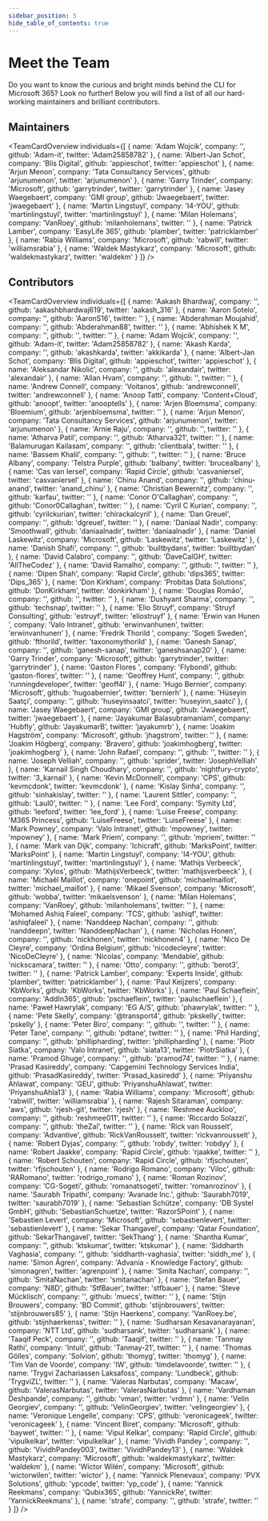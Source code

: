 ```yaml
---
sidebar_position: 5
hide_table_of_contents: true
---
```



# Meet the Team

Do you want to know the curious and bright minds behind the CLI for Microsoft 365? Look no further! Below you will find a list of all our hard-working maintainers and brilliant contributors.

## Maintainers

<TeamCardOverview individuals={[
  {
    name: 'Adam Wojcik',
    company: '',
    github: 'Adam-it',
    twitter: 'Adam25858782'
  },
  {
    name: 'Albert-Jan Schot',
    company: 'Blis Digital',
    github: 'appieschot',
    twitter: 'appieschot'
  },
  {
    name: 'Arjun Menon',
    company: 'Tata Consultancy Services',
    github: 'arjunumenon',
    twitter: 'arjunumenon'
  },
  {
    name: 'Garry Trinder',
    company: 'Microsoft',
    github: 'garrytrinder',
    twitter: 'garrytrinder'
  },
  {
    name: 'Jasey Waegebaert',
    company: 'GMI group',
    github: 'Jwaegebaert',
    twitter: 'jwaegebaert'
  },
  {
    name: 'Martin Lingstuyl',
    company: 'I4-YOU',
    github: 'martinlingstuyl',
    twitter: 'martinlingstuyl'
  },
  {
    name: 'Milan Holemans',
    company: 'VanRoey',
    github: 'milanholemans',
    twitter: ''
  },
  {
    name: 'Patrick Lamber',
    company: 'EasyLife 365',
    github: 'plamber',
    twitter: 'patricklamber'
  },
  {
    name: 'Rabia Williams',
    company: 'Microsoft',
    github: 'rabwill',
    twitter: 'williamsrabia'
  },
  {
    name: 'Waldek Mastykarz',
    company: 'Microsoft',
    github: 'waldekmastykarz',
    twitter: 'waldekm'
  }
]} />

## Contributors

<TeamCardOverview individuals={[
  {
    name: 'Aakash Bhardwaj',
    company: '',
    github: 'aakashbhardwaj619',
    twitter: 'aakash_316'
  },
  {
    name: 'Aaron Sotelo',
    company: '',
    github: 'AaronS16',
    twitter: ''
  },
  {
    name: 'Abderahman Moujahid',
    company: '',
    github: 'Abderahman88',
    twitter: ''
  },
  {
    name: 'Abhishek K M',
    company: '',
    github: '',
    twitter: ''
  },
  {
    name: 'Adam Wojcik',
    company: '',
    github: 'Adam-it',
    twitter: 'Adam25858782'
  },
  {
    name: 'Akash Karda',
    company: '',
    github: 'akashkarda',
    twitter: 'akkikarda'
  },
  {
    name: 'Albert-Jan Schot',
    company: 'Blis Digital',
    github: 'appieschot',
    twitter: 'appieschot'
  },
  {
    name: 'Aleksandar Nikolić',
    company: '',
    github: 'alexandair',
    twitter: 'alexandair'
  },
  {
    name: 'Allan Hvam',
    company: '',
    github: '',
    twitter: ''
  },
  {
    name: 'Andrew Connell',
    company: 'Voitanos',
    github: 'andrewconnell',
    twitter: 'andrewconnell'
  },
  {
    name: 'Anoop Tatti',
    company: 'Content+Cloud',
    github: 'anoopt',
    twitter: 'anooptells'
  },
  {
    name: 'Arjen Bloemsma',
    company: 'Bloemium',
    github: 'arjenbloemsma',
    twitter: ''
  },
  {
    name: 'Arjun Menon',
    company: 'Tata Consultancy Services',
    github: 'arjunumenon',
    twitter: 'arjunumenon'
  },
  {
    name: 'Arnie Raju',
    company: '',
    github: '',
    twitter: ''
  },
  {
    name: 'Atharva Patil',
    company: '',
    github: 'Atharva321',
    twitter: ''
  },
  {
    name: 'Balamurugan Kailasam',
    company: '',
    github: 'clientbala',
    twitter: ''
  },
  {
    name: 'Bassem Khalil',
    company: '',
    github: '',
    twitter: ''
  },
  {
    name: 'Bruce Albany',
    company: 'Telstra Purple',
    github: 'balbany',
    twitter: 'brucealbany'
  },
  {
    name: 'Cas van Iersel',
    company: 'Rapid Circle',
    github: 'casvaniersel',
    twitter: 'casvaniersel'
  },
  {
    name: 'Chinu Anand',
    company: '',
    github: 'chinu-anand',
    twitter: 'anand_chinu'
  },
  {
    name: 'Christian Bewernitz',
    company: '',
    github: 'karfau',
    twitter: ''
  },
  {
    name: 'Conor O\'Callaghan',
    company: '',
    github: 'Conor0Callaghan',
    twitter: ''
  },
  {
    name: 'Cyril C Kurian',
    company: '',
    github: 'cyrilckurian',
    twitter: 'chirackalcyril'
  },
  {
    name: 'Dan Greuel',
    company: '',
    github: 'dgreuel',
    twitter: ''
  },
  {
    name: 'Daniaal Nadir',
    company: 'Smoothwall',
    github: 'daniaalnadir',
    twitter: 'daniaalnadir'
  },
  {
    name: 'Daniel Laskewitz',
    company: 'Microsoft',
    github: 'Laskewitz',
    twitter: 'Laskewitz'
  },
  {
    name: 'Danish Shafi',
    company: '',
    github: 'builtbydans',
    twitter: 'builtbydan'
  },
  {
    name: 'David Calabro',
    company: '',
    github: 'DaveCalGH',
    twitter: 'AllTheCodez'
  },
  {
    name: 'David Ramalho',
    company: '',
    github: '',
    twitter: ''
  },
  {
    name: 'Dipen Shah',
    company: 'Rapid Circle',
    github: 'dips365',
    twitter: 'Dips_365'
  },
  {
    name: 'Don Kirkham',
    company: 'Probitas Data Solutions',
    github: 'DonKirkham',
    twitter: 'donkirkham'
  },
  {
    name: 'Douglas Romão',
    company: '',
    github: '',
    twitter: ''
  },
  {
    name: 'Dushyant Sharma',
    company: '',
    github: 'techsnap',
    twitter: ''
  },
  {
    name: 'Elio Struyf',
    company: 'Struyf Consulting',
    github: 'estruyf',
    twitter: 'eliostruyf'
  },
  {
    name: 'Erwin van Hunen ',
    company: 'Valo Intranet',
    github: 'erwinvanhunen',
    twitter: 'erwinvanhunen'
  },
  {
    name: 'Fredrik Thorild ',
    company: 'Sogeti Sweden',
    github: 'fthorild',
    twitter: 'taxonomythorild'
  },
  {
    name: 'Ganesh Sanap',
    company: '',
    github: 'ganesh-sanap',
    twitter: 'ganeshsanap20'
  },
  {
    name: 'Garry Trinder',
    company: 'Microsoft',
    github: 'garrytrinder',
    twitter: 'garrytrinder'
  },
  {
    name: 'Gaston Flores ',
    company: 'Flybondi',
    github: 'gaston-flores',
    twitter: ''
  },
  {
    name: 'Geoffrey Hunt',
    company: '',
    github: 'runningdeveloper',
    twitter: 'geoff4l'
  },
  {
    name: 'Hugo Bernier',
    company: 'Microsoft',
    github: 'hugoabernier',
    twitter: 'bernierh'
  },
  {
    name: 'Hüseyin Saatçi',
    company: '',
    github: 'huseyinsaatci',
    twitter: 'huseyinn_saatci'
  },
  {
    name: 'Jasey Waegebaert',
    company: 'GMI group',
    github: 'Jwaegebaert',
    twitter: 'jwaegebaert'
  },
  {
    name: 'Jayakumar Balasubramaniam',
    company: 'Hubfly',
    github: 'JayakumarB',
    twitter: 'jayakumrb'
  },
  {
    name: 'Joakim Hagström',
    company: 'Microsoft',
    github: 'jhagstrom',
    twitter: ''
  },
  {
    name: 'Joakim Högberg',
    company: 'Bravero',
    github: 'joakimhogberg',
    twitter: 'joakimhogberg'
  },
  {
    name: 'John Rafael',
    company: '',
    github: '',
    twitter: ''
  },
  {
    name: 'Joseph Velliah',
    company: '',
    github: 'sprider',
    twitter: 'JosephVelliah'
  },
  {
    name: 'Karnail Singh Choudhary',
    company: '',
    github: 'nightfury-crypto',
    twitter: '3_karnail'
  },
  {
    name: 'Kevin McDonnell',
    company: 'CPS',
    github: 'kevmcdonk',
    twitter: 'kevmcdonk'
  },
  {
    name: 'Kislay Sinha',
    company: '',
    github: 'sinhakislay',
    twitter: ''
  },
  {
    name: 'Laurent Sittler',
    company: '',
    github: 'Laul0',
    twitter: ''
  },
  {
    name: 'Lee Ford',
    company: 'Symity Ltd',
    github: 'leeford',
    twitter: 'lee_ford'
  },
  {
    name: 'Luise Freese',
    company: 'M365 Princess',
    github: 'LuiseFreese',
    twitter: 'LuiseFreese'
  },
  {
    name: 'Mark Powney',
    company: 'Valo Intranet',
    github: 'mpowney',
    twitter: 'mpowney'
  },
  {
    name: 'Mark Priem',
    company: '',
    github: 'mpriem',
    twitter: ''
  },
  {
    name: 'Mark van Dijk',
    company: 'Ichicraft',
    github: 'MarksPoint',
    twitter: 'MarksPoint'
  },
  {
    name: 'Martin Lingstuyl',
    company: 'I4-YOU',
    github: 'martinlingstuyl',
    twitter: 'martinlingstuyl'
  },
  {
    name: 'Mathijs Verbeeck',
    company: 'Xylos',
    github: 'MathijsVerbeeck',
    twitter: 'mathijsverbeeck'
  },
  {
    name: 'Michaël Maillot',
    company: 'onepoint',
    github: 'michaelmaillot',
    twitter: 'michael_maillot'
  },
  {
    name: 'Mikael Svenson',
    company: 'Microsoft',
    github: 'wobba',
    twitter: 'mikaelsvenson'
  },
  {
    name: 'Milan Holemans',
    company: 'VanRoey',
    github: 'milanholemans',
    twitter: ''
  },
  {
    name: 'Mohamed Ashiq Faleel',
    company: 'TCS',
    github: 'ashiqf',
    twitter: 'ashiqfaleel'
  },
  {
    name: 'Nanddeep Nachan',
    company: '',
    github: 'nanddeepn',
    twitter: 'NanddeepNachan'
  },
  {
    name: 'Nicholas Honen',
    company: '',
    github: 'nickhonen',
    twitter: 'nickhonen4'
  },
  {
    name: 'Nico De Cleyre',
    company: 'Ordina Belgium',
    github: 'nicodecleyre',
    twitter: 'NicoDeCleyre'
  },
  {
    name: 'Nicolas',
    company: 'Mendable',
    github: 'nickscamara',
    twitter: ''
  },
  {
    name: 'Otto',
    company: '',
    github: 'berot3',
    twitter: ''
  },
  {
    name: 'Patrick Lamber',
    company: 'Experts Inside',
    github: 'plamber',
    twitter: 'patricklamber'
  },
  {
    name: 'Paul Keijzers',
    company: 'KbWorks',
    github: 'KbWorks',
    twitter: 'KbWorks'
  },
  {
    name: 'Paul Schaeflein',
    company: 'AddIn365',
    github: 'pschaeflein',
    twitter: 'paulschaeflein'
  },
  {
    name: 'Paweł Hawrylak',
    company: 'EG A/S',
    github: 'phawrylak',
    twitter: ''
  },
  {
    name: 'Pete Skelly',
    company: '@transport4',
    github: 'pkskelly',
    twitter: 'pskelly'
  },
  {
    name: 'Peter Biro',
    company: '',
    github: '',
    twitter: ''
  },
  {
    name: 'Peter Tane',
    company: '',
    github: 'pdtane',
    twitter: ''
  },
  {
    name: 'Phil Harding',
    company: '',
    github: 'phillipharding',
    twitter: 'phillipharding'
  },
  {
    name: 'Piotr Siatka',
    company: 'Valo Intranet',
    github: 'siata13',
    twitter: 'PiotrSiatka'
  },
  {
    name: 'Pramod Ghuge',
    company: '',
    github: 'pramod74',
    twitter: ''
  },
  {
    name: 'Prasad Kasireddy',
    company: 'Capgemini Technology Services India',
    github: 'PrasadKasireddy',
    twitter: 'Prasad_kasiredd'
  },
  {
    name: 'Priyanshu Ahlawat',
    company: 'GEU',
    github: 'PriyanshuAhlawat',
    twitter: 'PriyanshuAhla13'
  },
  {
    name: 'Rabia Williams',
    company: 'Microsoft',
    github: 'rabwill',
    twitter: 'williamsrabia'
  },
  {
    name: 'Rajesh Sitaraman',
    company: 'aws',
    github: 'rjesh-git',
    twitter: 'rjesh'
  },
  {
    name: 'Reshmee Auckloo',
    company: '',
    github: 'reshmee011',
    twitter: ''
  },
  {
    name: 'Riccardo Solazzi',
    company: '',
    github: 'theZal',
    twitter: ''
  },
  {
    name: 'Rick van Rousselt',
    company: 'Advantive',
    github: 'RickVanRousselt',
    twitter: 'rickvanrousselt'
  },
  {
    name: 'Robert Dyjas',
    company: '',
    github: 'robdy',
    twitter: 'robdyy'
  },
  {
    name: 'Robert Jaakke',
    company: 'Rapid Circle',
    github: 'rjaakke',
    twitter: ''
  },
  {
    name: 'Robert Schouten',
    company: 'Rapid Circle',
    github: 'rfjschouten',
    twitter: 'rfjschouten'
  },
  {
    name: 'Rodrigo Romano',
    company: 'Viloc',
    github: 'RARomano',
    twitter: 'rodrigo_romano'
  },
  {
    name: 'Roman Rozinov',
    company: 'CG-Sogeti',
    github: 'romanatsogeti',
    twitter: 'romanrozinov'
  },
  {
    name: 'Saurabh Tripathi',
    company: 'Avanade Inc.',
    github: 'Saurabh7019',
    twitter: 'saurabh7019'
  },
  {
    name: 'Sebastian Schütze',
    company: 'DB Systel GmbH',
    github: 'SebastianSchuetze',
    twitter: 'RazorSPoint'
  },
  {
    name: 'Sebastien Levert',
    company: 'Microsoft',
    github: 'sebastienlevert',
    twitter: 'sebastienlevert'
  },
  {
    name: 'Sekar Thangavel',
    company: 'Qatar Foundation',
    github: 'SekarThangavel',
    twitter: 'SekThang'
  },
  {
    name: 'Shantha Kumar',
    company: '',
    github: 'ktskumar',
    twitter: 'ktskumar'
  },
  {
    name: 'Siddharth Vaghasia',
    company: '',
    github: 'siddharth-vaghasia',
    twitter: 'siddh_me'
  },
  {
    name: 'Simon Ågren',
    company: 'Advania - Knowledge Factory',
    github: 'simonagren',
    twitter: 'agrenpoint'
  },
  {
    name: 'Smita Nachan',
    company: '',
    github: 'SmitaNachan',
    twitter: 'smitanachan'
  },
  {
    name: 'Stefan Bauer',
    company: 'N8D',
    github: 'StfBauer',
    twitter: 'stfbauer'
  },
  {
    name: 'Steve Mücklisch',
    company: '',
    github: 'muecs',
    twitter: ''
  },
  {
    name: 'Stijn Brouwers',
    company: 'BD Commit',
    github: 'stijnbrouwers',
    twitter: 'stijnbrouwers85'
  },
  {
    name: 'Stijn Haerkens',
    company: 'VanRoey.be',
    github: 'stijnhaerkenss',
    twitter: ''
  },
  {
    name: 'Sudharsan Kesavanarayanan',
    company: 'NTT Ltd',
    github: 'sudharsank',
    twitter: 'sudharsank'
  },
  {
    name: 'Taaqif Peck',
    company: '',
    github: 'Taaqif',
    twitter: ''
  },
  {
    name: 'Tanmay Rathi',
    company: 'Intuit',
    github: 'Tanmay-21',
    twitter: ''
  },
  {
    name: 'Thomas Gölles',
    company: 'Solvion',
    github: 'thomyg',
    twitter: 'thomyg'
  },
  {
    name: 'Tim Van de Voorde',
    company: 'IW',
    github: 'timdelavoorde',
    twitter: ''
  },
  {
    name: 'Trygvi Zachariassen Laksafoss',
    company: 'Lundbeck',
    github: 'TrygviZL',
    twitter: ''
  },
  {
    name: 'Valeras Narbutas',
    company: 'Macaw',
    github: 'ValerasNarbutas',
    twitter: 'ValerasNarbutas'
  },
  {
    name: 'Vardhaman Deshpande',
    company: '',
    github: 'vman',
    twitter: 'vrdmn'
  },
  {
    name: 'Velin Georgiev',
    company: '',
    github: 'VelinGeorgiev',
    twitter: 'velingeorgiev'
  },
  {
    name: 'Veronique Lengelle',
    company: 'CPS',
    github: 'veronicageek',
    twitter: 'veronicageek'
  },
  {
    name: 'Vincent Biret',
    company: 'Microsoft',
    github: 'baywet',
    twitter: ''
  },
  {
    name: 'Vipul Kelkar',
    company: 'Rapid Circle',
    github: 'vipulkelkar',
    twitter: 'vipulkelkar'
  },
  {
    name: 'Vividh Pandey ',
    company: '',
    github: 'VividhPandey003',
    twitter: 'VividhPandey13'
  },
  {
    name: 'Waldek Mastykarz',
    company: 'Microsoft',
    github: 'waldekmastykarz',
    twitter: 'waldekm'
  },
  {
    name: 'Wictor Wilén',
    company: 'Microsoft',
    github: 'wictorwilen',
    twitter: 'wictor'
  },
  {
    name: 'Yannick Plenevaux',
    company: 'PVX Solutions',
    github: 'ypcode',
    twitter: 'yp_code'
  },
  {
    name: 'Yannick Reekmans',
    company: 'Qubix365',
    github: 'YannickRe',
    twitter: 'YannickReekmans'
  },
  {
    name: 'strafe',
    company: '',
    github: 'strafe',
    twitter: ''
  }
]} />